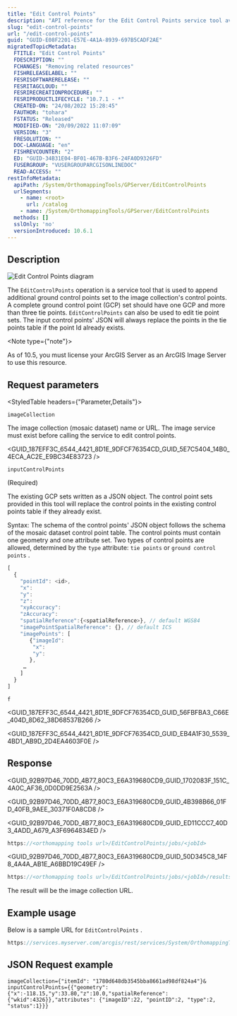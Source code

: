 ```yaml
---
title: "Edit Control Points"
description: "API reference for the Edit Control Points service tool available in ArcGIS Enterprise."
slug: "edit-control-points"
url: "/edit-control-points"
guid: "GUID-E08F2201-E57E-4A1A-8939-697B5CADF2AE"
migratedTopicMetadata:
  FTITLE: "Edit Control Points"
  FDESCRIPTION: ""
  FCHANGES: "Removing related resources"
  FISHRELEASELABEL: ""
  FESRISOFTWARERELEASE: ""
  FESRITAGCLOUD: ""
  FESRIRECREATIONPROCEDURE: ""
  FESRIPRODUCTLIFECYCLE: "10.7.1 - *"
  CREATED-ON: "24/08/2022 15:28:45"
  FAUTHOR: "tohara"
  FSTATUS: "Released"
  MODIFIED-ON: "20/09/2022 11:07:09"
  VERSION: "3"
  FRESOLUTION: ""
  DOC-LANGUAGE: "en"
  FISHREVCOUNTER: "2"
  ED: "GUID-34B31E04-BF01-467B-B3F6-24FA0D9326FD"
  FUSERGROUP: "VUSERGROUPARCGISONLINEDOC"
  READ-ACCESS: ""
restInfoMetadata:
  apiPath: /System/OrthomappingTools/GPServer/EditControlPoints
  urlSegments:
    - name: <root>
      url: /catalog
    - name: /System/OrthomappingTools/GPServer/EditControlPoints
  methods: []
  sslOnly: 'no'
  versionIntroduced: 10.6.1
---
```



## Description

![Edit Control Points diagram](./images/GUID-0086AC32-FEB8-48FC-8B73-4149AB369957-web.png)

The `EditControlPoints`  operation is a service tool that is used to append additional ground control points set to the image collection's control points. A complete ground control point (GCP) set should have one GCP and more than three tie points. `EditControlPoints`  can also be used to edit tie point sets. The input control points' JSON will always replace the points in the tie points table if the point Id already exists.

<Note type={"note"}>

As of 10.5, you must license your ArcGIS Server as an ArcGIS Image Server to use this resource.

</Note>

##  Request parameters

<StyledTable headers={"Parameter,Details"}>

<StyledTableRow>

<StyledTableCell cellStyle="markdown">

`imageCollection` 

</StyledTableCell>

<StyledTableCell cellStyle="markdown">

The image collection (mosaic dataset) name or URL. The image service must exist before calling the service to edit control points. 

<GUID_187EFF3C_6544_4421_8D1E_9DFCF76354CD_GUID_5E7C5404_14B0_4ECA_AC2E_E9BC34E83723 />

</StyledTableCell>

</StyledTableRow>

<StyledTableRow>

<StyledTableCell cellStyle="markdown">

`inputControlPoints` 

(Required)

</StyledTableCell>

<StyledTableCell cellStyle="markdown">

The existing GCP sets written as a JSON object. The control point sets provided in this tool will replace the control points in the existing control points table if they already exist.

Syntax: The schema of the control points' JSON object follows the schema of the mosaic dataset control point table. The control points must contain one geometry and one attribute set. Two types of control points are allowed, determined by the `type`  attribute: `tie points`  or `ground control points` .

```javascript
[
  {
    "pointId": <id>,
    "x":
    "y":
    "z":
    "xyAccuracy":
    "zAccuracy":
    "spatialReference":{<spatialReference>}, // default WGS84
    "imagePointSpatialReference": {}, // default ICS
    "imagePoints": [
       {"imageId":
        "x":
        "y":
       },
     …
    ]
  }
]
```

 

</StyledTableCell>

</StyledTableRow>

<StyledTableRow>

<StyledTableCell cellStyle="markdown">

`f` 

</StyledTableCell>

<StyledTableCell cellStyle="markdown">

<GUID_187EFF3C_6544_4421_8D1E_9DFCF76354CD_GUID_56FBFBA3_C66E_404D_8D62_38D68537B266 />

<GUID_187EFF3C_6544_4421_8D1E_9DFCF76354CD_GUID_EB4A1F30_5539_4BD1_AB9D_2D4EA4603F0E />

</StyledTableCell>

</StyledTableRow>

</StyledTable>

## Response

<GUID_92B97D46_70DD_4B77_80C3_E6A319680CD9_GUID_1702083F_151C_4A0C_AF36_0D0DD9E2563A />

<GUID_92B97D46_70DD_4B77_80C3_E6A319680CD9_GUID_4B398B66_01FD_40FB_9AEE_30371F0A8CD8 />

<GUID_92B97D46_70DD_4B77_80C3_E6A319680CD9_GUID_ED11CCC7_40D3_4ADD_A679_A3F6964834ED />

```javascript
https://<orthomapping tools url>/EditControlPoints/jobs/<jobId>
```

 

<GUID_92B97D46_70DD_4B77_80C3_E6A319680CD9_GUID_50D345C8_14F8_4A4A_AB1E_A6BBD19C49EF />

```javascript
https://<orthomapping tools url>/EditControlPoints/jobs/<jobId>/results/result?token=<your token>&f=json
```

 

The result will be the image collection URL.

## Example usage

Below is a sample URL for `EditControlPoints` .

```javascript
https://services.myserver.com/arcgis/rest/services/System/OrthomappingTools/GPServer/EditControlPoints/submitJob
```

 

## JSON Request example

```other
imageCollection={"itemId": "1780d648db3545bba8661ad98df824a4"}&
inputControlPoints={{"geometry": {"x":-118.15,"y":33.80,"z":10.0,"spatialReference":{"wkid":4326}},"attributes": {"imageID":22, "pointID":2, "type":2, "status":1}}}

```

 
